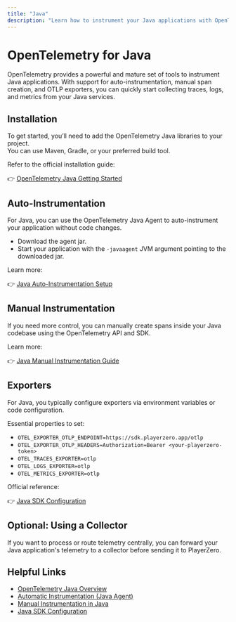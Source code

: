 ```yaml
---
title: "Java"
description: "Learn how to instrument your Java applications with OpenTelemetry and send data to PlayerZero."
---
```



# OpenTelemetry for Java

OpenTelemetry provides a powerful and mature set of tools to instrument Java applications. With support for auto-instrumentation, manual span creation, and OTLP exporters, you can quickly start collecting traces, logs, and metrics from your Java services.

## Installation

To get started, you’ll need to add the OpenTelemetry Java libraries to your project.  
You can use Maven, Gradle, or your preferred build tool.

Refer to the official installation guide:  

👉 [OpenTelemetry Java Getting Started](https://opentelemetry.io/docs/instrumentation/java/automatic/)

## Auto-Instrumentation

<AutoInstrumentation/>

For Java, you can use the OpenTelemetry Java Agent to auto-instrument your application without code changes.

- Download the agent jar.
- Start your application with the `-javaagent` JVM argument pointing to the downloaded jar.

Learn more:  

👉 [Java Auto-Instrumentation Setup](https://opentelemetry.io/docs/instrumentation/java/automatic/)

## Manual Instrumentation

<ManualInstrumentation/>

If you need more control, you can manually create spans inside your Java codebase using the OpenTelemetry API and SDK.

Learn more:  

👉 [Java Manual Instrumentation Guide](https://opentelemetry.io/docs/instrumentation/java/manual/)

## Exporters

<ExporterOverview/>

For Java, you typically configure exporters via environment variables or code configuration.

Essential properties to set:

- `OTEL_EXPORTER_OTLP_ENDPOINT=https://sdk.playerzero.app/otlp`
- `OTEL_EXPORTER_OTLP_HEADERS=Authorization=Bearer <your-playerzero-token>`
- `OTEL_TRACES_EXPORTER=otlp`
- `OTEL_LOGS_EXPORTER=otlp`
- `OTEL_METRICS_EXPORTER=otlp`

Official reference:  

👉 [Java SDK Configuration](https://opentelemetry.io/docs/instrumentation/java/sdk_configuration/)

## Optional: Using a Collector

<CollectorOptional/>

If you want to process or route telemetry centrally, you can forward your Java application's telemetry to a collector before sending it to PlayerZero.

## Helpful Links

<HelpfulLinksIntro/>

- [OpenTelemetry Java Overview](https://opentelemetry.io/docs/instrumentation/java/)
- [Automatic Instrumentation (Java Agent)](https://opentelemetry.io/docs/instrumentation/java/automatic/)
- [Manual Instrumentation in Java](https://opentelemetry.io/docs/instrumentation/java/manual/)
- [Java SDK Configuration](https://opentelemetry.io/docs/instrumentation/java/sdk_configuration/)
